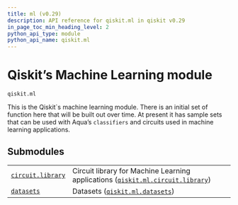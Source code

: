 ```yaml
---
title: ml (v0.29)
description: API reference for qiskit.ml in qiskit v0.29
in_page_toc_min_heading_level: 2
python_api_type: module
python_api_name: qiskit.ml
---
```


<span id="module-qiskit.ml" />

<span id="qiskit-ml" />

<span id="qiskit-s-machine-learning-module-qiskit-ml" />

# Qiskit’s Machine Learning module

`qiskit.ml`

This is the Qiskit\`s machine learning module. There is an initial set of function here that will be built out over time. At present it has sample sets that can be used with Aqua’s `classifiers` and circuits used in machine learning applications.

## Submodules

|                                                                                                             |                                                                                                                                                                           |
| ----------------------------------------------------------------------------------------------------------- | ------------------------------------------------------------------------------------------------------------------------------------------------------------------------- |
| [`circuit.library`](qiskit.ml.circuit.library#module-qiskit.ml.circuit.library "qiskit.ml.circuit.library") | Circuit library for Machine Learning applications ([`qiskit.ml.circuit.library`](qiskit.ml.circuit.library#module-qiskit.ml.circuit.library "qiskit.ml.circuit.library")) |
| [`datasets`](qiskit.ml.datasets#module-qiskit.ml.datasets "qiskit.ml.datasets")                             | Datasets ([`qiskit.ml.datasets`](qiskit.ml.datasets#module-qiskit.ml.datasets "qiskit.ml.datasets"))                                                                      |

